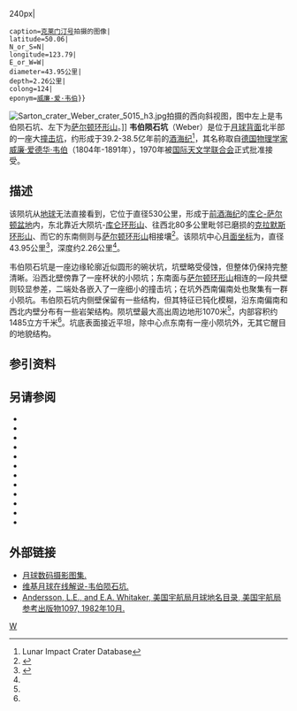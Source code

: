{{lunar crater data|
 image=Normal weber-clem1.jpg{{!}}240px|
 caption=[[克莱门汀号|克莱门汀号]]拍摄的图像|
 latitude=50.06|
 N_or_S=N|
 longitude=123.79|
 E_or_W=W|
 diameter=43.95公里|
 depth=2.26公里|
 colong=124|
 eponym=[[威廉·韦伯|威廉·爱·韦伯]]}}
[[Image:Sarton_crater_Weber_crater_5015_h3.jpg|thumb]]拍摄的西向斜视图，图中左上是韦伯陨石坑、左下为[[萨尔顿环形山|萨尔顿环形山]]。]]
'''韦伯陨石坑'''（Weber）是位于[[月球背面|月球背面]]北半部的一座大[[撞击坑|撞击坑]]，约形成于39.2-38.5亿年前的[[酒海纪|酒海纪]]<ref name=LICD>Lunar Impact Crater Database</ref>，其名称取自[[德国|德国]][[物理学家|物理学家]][[威廉·韦伯|威廉·爱德华·韦伯]]（1804年-1891年），1970年被[[国际天文学联合会|国际天文学联合会]]正式批准接受。

==描述==  
该陨坑从[[地球|地球]]无法直接看到，它位于直径530公里，形成于[[前酒海纪|前酒海纪]]的[[库仑-萨尔顿盆地|库仑-萨尔顿盆地]]内，东北靠近大陨坑-[[库仑环形山|库仑环形山]]、往西北80多公里毗邻已磨损的[[克拉默斯环形山|克拉默斯环形山]]、而它的东南侧则与[[萨尔顿环形山|萨尔顿环形山]]相接壤<ref>{{Cite web |url=http://planetarynames.wr.usgs.gov/images/Lunar/lac_20_wac.pdf |title=Crater Weber on the map LAC-20. |accessdate=2017-03-12 |archive-date=2016-12-27 |archive-url=https://web.archive.org/web/20161227110243/https://planetarynames.wr.usgs.gov/images/Lunar/lac_20_wac.pdf |dead-url=no }}</ref>。该陨坑中心[[月面坐标|月面坐标]]为{{Coord|50.06|N|123.79|W|globe:Moon|nogoogle=1|noosm=1}}，直径43.95公里<ref name="IAU">{{Cite web |url=http://planetarynames.wr.usgs.gov/Feature/6505 |title=Directory of the International Astronomical Union |accessdate=2017-03-12 |archive-date=2017-09-21 |archive-url=https://web.archive.org/web/20170921144601/https://planetarynames.wr.usgs.gov/Feature/6505 |dead-url=no }}</ref>，深度约2.26公里<ref name="LICD"/>。

韦伯陨石坑是一座边缘轮廓近似圆形的碗状坑，坑壁略受侵蚀，但整体仍保持完整清晰。沿西北壁傍靠了一座杯状的小陨坑；东南面与[[萨尔顿环形山|萨尔顿环形山]]相连的一段共壁则较显参差，二端处各嵌入了一座细小的撞击坑；在坑外西南偏南处也聚集有一群小陨坑。韦伯陨石坑内侧壁保留有一些结构，但其特征已钝化模糊，沿东南偏南和西北内壁分布有一些岩架结构。陨坑壁最大高出周边地形1070米<ref name="LICD"/>，内部容积约1485立方千米<ref name="LICD"/>。坑底表面接近平坦，除中心点东南有一座小陨坑外，无其它醒目的地貌结构。

==参引资料==
{{Reflist}}

==另请参阅==
{{refbegin}}
* {{cite book
  | last1 = Andersson
  | first1 = L. E.
  | last2 = Whitaker
  | first2 = E. A.
  | authorlink2 = Ewen Whitaker
  | date = 1982
  | title = [[NASA|NASA]] Catalogue of Lunar Nomenclature
  | publisher = NASA RP-1097
  | ref = harv
  }}
* {{cite web
  | last = Blue
  | first = Jennifer
  | date = July 25, 2007
  | title = Gazetteer of Planetary Nomenclature
  | publisher = [[United_States_Geological_Survey|USGS]]
  | url = http://planetarynames.wr.usgs.gov/
  | accessdate = 2007-08-05
  | ref = harv
  | archive-date = 2018-12-25
  | archive-url = https://web.archive.org/web/20181225170157/https://planetarynames.wr.usgs.gov/
  | dead-url = no
  }}
* {{cite book
  | last1 = Bussey
  | first1 = B.
  | authorlink1 = Ben Bussey
  | last2 = Spudis
  | first2 = P.
  | authorlink2 = Paul Spudis
  | date = 2004
  | title = The Clementine Atlas of the Moon
  | publisher = Cambridge University Press
  | location = New York
  | isbn = 978-0-521-81528-4
  | ref = harv
  }}
* {{cite book
  | last1 = Cocks
  | first1 = Elijah E.
  | last2 = Cocks
  | first2 = Josiah C.
  | date = 1995
  | title = Who's Who on the Moon: A Biographical Dictionary of Lunar Nomenclature
  | url = https://archive.org/details/isbn_9780936389271
  | publisher = Tudor Publishers
  | isbn = 978-0-936389-27-1
  | ref = harv
  }}
* {{cite web
  | last = McDowell
  | first = Jonathan
  | date = July 15, 2007
  | url = http://host.planet4589.org/astro/lunar/
  | title = Lunar Nomenclature
  | publisher = Jonathan's Space Report
  | accessdate = 2007-10-24
  | ref = harv
  | archive-date = 2018-12-25
  | archive-url = https://web.archive.org/web/20181225170156/http://host.planet4589.org/astro/lunar/
  | dead-url = no
  }}
* {{cite journal| last1 = Menzel| first1 = D. H.| last2 = Minnaert| first2 = M.| last3 = Levin| first3 = B.| last4 = Dollfus| first4 = A.| last5 = Bell| first5 = B.| title = Report on Lunar Nomenclature by the Working Group of Commission 17 of the IAU| doi = 10.1007/BF00171763| journal = Space Science Reviews| volume = 12| issue = 2| pages = 136–186| date = 1971| bibcode = 1971SSRv...12..136M| ref = harv}}
* {{cite book
  | first = Patrick
  | last = Moore
  | authorlink = Patrick Moore
  | date = 2001
  | title = On the Moon
  | url = https://archive.org/details/patrickmooreonmo00patr
  | publisher = Sterling Publishing Co.
  | isbn = 978-0-304-35469-6
  | ref = harv
  }}
* {{cite book
  | first = Fred W.
  | last = Price
  | date = 1988
  | title = The Moon Observer's Handbook
  | publisher = Cambridge University Press
  | isbn = 978-0-521-33500-3
  | ref = harv
  }}
* {{cite book
  | last = Rükl
  | first = Antonín
  | authorlink = Antonín Rükl
  | date = 1990
  | title = Atlas of the Moon
  | publisher = Kalmbach Books
  | isbn = 978-0-913135-17-4
  | ref = harv
  }}
* {{cite book
  | last = Webb
  | first = Rev. T. W.
  | authorlink = Thomas William Webb
  | date = 1962
  | title = Celestial Objects for Common Telescopes
  | url = https://archive.org/details/celestialobjects00webb
  | edition = 6th revised
  | publisher = Dover
  | isbn = 978-0-486-20917-3
  | ref = harv
  }}
* {{cite book
  | first = Ewen A.
  | last = Whitaker
  | authorlink = Ewen Whitaker
  | date = 1999
  | title = Mapping and Naming the Moon
  | publisher = Cambridge University Press
  | isbn = 978-0-521-62248-6
  | ref = harv
  }}
* {{cite book
  | first = Peter T.
  | last = Wlasuk
  | date = 2000
  | title = Observing the Moon
  | publisher = Springer
  | isbn = 978-1-85233-193-1
  | ref = harv
 }}
{{refend}}

==外部链接==
*[http://www.lpi.usra.edu/resources/lunar_orbiter/bin/srch_nam.shtml?Weber%7C0 月球数码摄影图集.] {{Wayback|url=http://www.lpi.usra.edu/resources/lunar_orbiter/bin/srch_nam.shtml?Weber%7C0 |date=20160304072802 }}
*[http://the-moon.wikispaces.com/Weber 维基月球在线解说-韦伯陨石坑.] {{Wayback|url=http://the-moon.wikispaces.com/Weber |date=20180530145838 }}
*[http://planet4589.org/astro/lunar/RP-1097.pdf Andersson, L.E., and E.A. Whitaker, 美国宇航局月球地名目录, 美国宇航局参考出版物1097, 1982年10月.] {{Wayback|url=http://planet4589.org/astro/lunar/RP-1097.pdf |date=20141006125838 }}

[[Category:月球环形山|W]]
{{月球環形山 (T-Z)}}